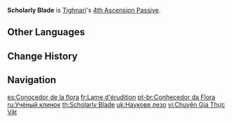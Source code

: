 {{Talent Infobox
|image         = Talent Scholarly Blade.png
|character     = Tighnari
|type          = 4th Ascension Passive
|info          = For every point of [[Elemental Mastery]] Tighnari possesses, his [[Khanda Barrier-Buster|Charged Attack]] and [[Fashioner's Tanglevine Shaft]] DMG are increased by 0.06%.<br />The maximum DMG Bonus obtainable this way is 60%.
|scale_att1    = Elemental Mastery
|utility1      = DMG Bonus
|utility2      = Charged Attack DMG Increase
}}
'''Scholarly Blade''' is [[Tighnari]]'s [[4th Ascension Passive]].

==Other Languages==
{{Other Languages
|en      = Scholarly Blade
|zhs     = 诸叶辨通
|zhs_rm  = Zhū Yè Biàn Tōng
|zht     = 諸葉辨通
|zht_rm  = Zhū Yè Biàn Tōng
|zh_tl   = 
|ja      = 草樹精通
|ja_rm   = Souju Seitsuu
|ja_tl   = Botanical Expertise
|ko      = 초목 마스터
|ko_rm   = Chomok Maseuteo
|ko_tl   = Vegetation Master
|es      = Conocedor de la flora
|es_tl   = Knower of Flora
|fr      = Lame d'érudition
|fr_tl   = Blade of Erudition
|ru      = Учёный клинок
|ru_tl   = Scholarly Blade
|th      = Scholarly Blade
|vi      = Chuyên Gia Thực Vật
|vi_tl   = 
|de      = Florakunde
|de_tl   = Flora Lore
|id      = Scholarly Blade
|pt      = Conhecedor da Flora
|pt_tl   = 
|tr      = Alim Kılıcı
|tr_tl   = 
|it      = Lama accademica
|it_tl   = Scholarly Blade
}}

==Change History==
{{Change History|3.0}}

==Navigation==
{{Talent Navbox|Tighnari}}

[[es:Conocedor de la flora]]
[[fr:Lame d'érudition]]
[[pt-br:Conhecedor da Flora]]
[[ru:Учёный клинок]]
[[th:Scholarly Blade]]
[[uk:Наукове лезо]]
[[vi:Chuyên Gia Thực Vật]]